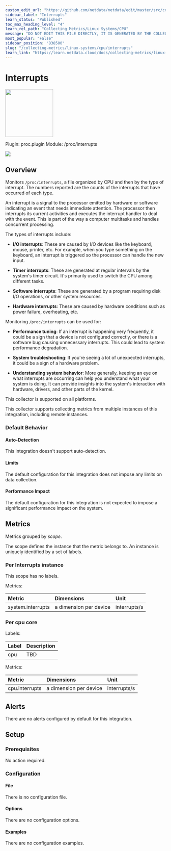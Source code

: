 ```yaml
---
custom_edit_url: "https://github.com/netdata/netdata/edit/master/src/collectors/proc.plugin/metadata.yaml"
sidebar_label: "Interrupts"
learn_status: "Published"
toc_max_heading_level: "4"
learn_rel_path: "Collecting Metrics/Linux Systems/CPU"
message: "DO NOT EDIT THIS FILE DIRECTLY, IT IS GENERATED BY THE COLLECTOR'S metadata.yaml FILE"
most_popular: "False"
sidebar_position: "838500"
slug: "/collecting-metrics/linux-systems/cpu/interrupts"
learn_link: "https://learn.netdata.cloud/docs/collecting-metrics/linux-systems/cpu/interrupts"
---
```



# Interrupts


<img src="https://netdata.cloud/img/linuxserver.svg" width="150"/>


Plugin: proc.plugin
Module: /proc/interrupts

<img src="https://img.shields.io/badge/maintained%20by-Netdata-%2300ab44" />

## Overview

Monitors `/proc/interrupts`, a file organized by CPU and then by the type of interrupt.
The numbers reported are the counts of the interrupts that have occurred of each type.

An interrupt is a signal to the processor emitted by hardware or software indicating an event that needs
immediate attention. The processor then interrupts its current activities and executes the interrupt handler
to deal with the event. This is part of the way a computer multitasks and handles concurrent processing.

The types of interrupts include:

- **I/O interrupts**: These are caused by I/O devices like the keyboard, mouse, printer, etc. For example, when
  you type something on the keyboard, an interrupt is triggered so the processor can handle the new input.

- **Timer interrupts**: These are generated at regular intervals by the system's timer circuit. It's primarily
  used to switch the CPU among different tasks.

- **Software interrupts**: These are generated by a program requiring disk I/O operations, or other system resources.

- **Hardware interrupts**: These are caused by hardware conditions such as power failure, overheating, etc.

Monitoring `/proc/interrupts` can be used for:

- **Performance tuning**: If an interrupt is happening very frequently, it could be a sign that a device is not
  configured correctly, or there is a software bug causing unnecessary interrupts. This could lead to system
  performance degradation.

- **System troubleshooting**: If you're seeing a lot of unexpected interrupts, it could be a sign of a hardware problem.

- **Understanding system behavior**: More generally, keeping an eye on what interrupts are occurring can help you
  understand what your system is doing. It can provide insights into the system's interaction with hardware,
  drivers, and other parts of the kernel.




This collector is supported on all platforms.

This collector supports collecting metrics from multiple instances of this integration, including remote instances.


### Default Behavior

#### Auto-Detection

This integration doesn't support auto-detection.

#### Limits

The default configuration for this integration does not impose any limits on data collection.

#### Performance Impact

The default configuration for this integration is not expected to impose a significant performance impact on the system.


## Metrics

Metrics grouped by *scope*.

The scope defines the instance that the metric belongs to. An instance is uniquely identified by a set of labels.



### Per Interrupts instance



This scope has no labels.

Metrics:

| Metric | Dimensions | Unit |
|:------|:----------|:----|
| system.interrupts | a dimension per device | interrupts/s |

### Per cpu core



Labels:

| Label      | Description     |
|:-----------|:----------------|
| cpu | TBD |

Metrics:

| Metric | Dimensions | Unit |
|:------|:----------|:----|
| cpu.interrupts | a dimension per device | interrupts/s |



## Alerts

There are no alerts configured by default for this integration.


## Setup

### Prerequisites

No action required.

### Configuration

#### File

There is no configuration file.
#### Options



There are no configuration options.

#### Examples
There are no configuration examples.


